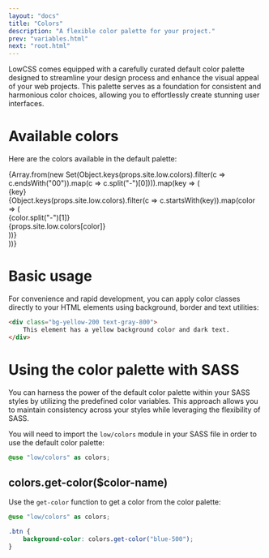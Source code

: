 ```yaml
---
layout: "docs"
title: "Colors"
description: "A flexible color palette for your project."
prev: "variables.html"
next: "root.html"
---
```


LowCSS comes equipped with a carefully curated default color palette designed to streamline your design process and enhance the visual appeal of your web projects. This palette serves as a foundation for consistent and harmonious color choices, allowing you to effortlessly create stunning user interfaces.

<Separator />

# Available colors

Here are the colors available in the default palette:

<div className="">
{Array.from(new Set(Object.keys(props.site.low.colors).filter(c => c.endsWith("00")).map(c => c.split("-")[0]))).map(key => (
    <div key={key} className="mb-4">
        <div className="text-lg font-bold mb-1">{key}</div>
        <div className="w-full grid grid-cols-3 md:grid-cols-11 gap-2">
        {Object.keys(props.site.low.colors).filter(c => c.startsWith(key)).map(color => (
            <div key={color} className="w-full">
                <div className={`bg-${color} rounded w-full h-10 mb-2`} />
                <div className="text-xs text-gray-700 font-bold">{color.split("-")[1]}</div>
                <div className="text-3xs text-gray-600 font-medium">{props.site.low.colors[color]}</div>
            </div>
        ))}
        </div>
    </div>
))}
</div>

<Separator />

# Basic usage

For convenience and rapid development, you can apply color classes directly to your HTML elements using background, border and text utilities:

```html
<div class="bg-yellow-200 text-gray-800">
    This element has a yellow background color and dark text.
</div>
```

<Separator />

# Using the color palette with SASS

You can harness the power of the default color palette within your SASS styles by utilizing the predefined color variables. This approach allows you to maintain consistency across your styles while leveraging the flexibility of SASS.

You will need to import the `low/colors` module in your SASS file in order to use the default color palette:

```scss
@use "low/colors" as colors;
```

## colors.get-color($color-name)

Use the `get-color` function to get a color from the color palette:

```scss
@use "low/colors" as colors;

.btn {
    background-color: colors.get-color("blue-500");
}
```
